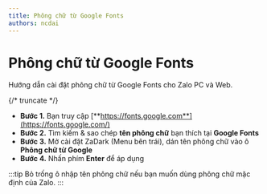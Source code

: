```yaml
---
title: Phông chữ từ Google Fonts
authors: ncdai
---
```


# Phông chữ từ Google Fonts

Hướng dẫn cài đặt phông chữ từ Google Fonts cho Zalo PC và Web.

{/* truncate */}

- **Bước 1.** Bạn truy cập [**https://fonts.google.com**](https://fonts.google.com/)
- **Bước 2.** Tìm kiếm & sao chép **tên phông chữ** bạn thích tại **Google Fonts**
- **Bước 3.** Mở cài đặt ZaDark (Menu bên trái), dán tên phông chữ vào ô **Phông chữ từ Google**
- **Bước 4.** Nhấn phím **Enter** để áp dụng

:::tip
Bỏ trống ô nhập tên phông chữ nếu bạn muốn dùng phông chữ mặc định của Zalo.
:::

<YouTube videoId='7yfAoLMWgdU' title="HD cài đặt phông chữ từ Google Fonts cho Zalo | zadark.com" />

